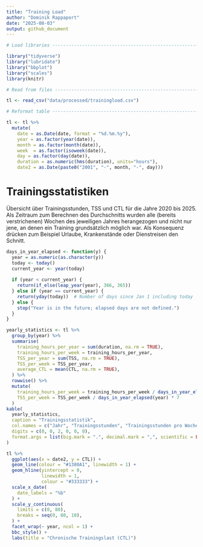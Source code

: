 ```yaml
---
title: "Training Load"
author: "Dominik Rappaport"
date: "2025-08-03"
output: github_document
---
```


```r

# Load libraries ----------------------------------------------------------

library("tidyverse")
library("lubridate")
library("bbplot")
library("scales")
library(knitr)

# Read from files ---------------------------------------------------------

tl <- read_csv("data/processed/trainingload.csv")

# Reformat table ----------------------------------------------------------

tl <- tl %>%
  mutate(
    date = as.Date(date, format = "%d.%m.%y"), 
    year = as.factor(year(date)),
    month = as.factor(month(date)),
    week  = as.factor(isoweek(date)),
    day = as.factor(day(date)),
    duration = as.numeric(hms(duration), units="hours"),
    date2 = as.Date(paste0("2001", "-", month, "-", day)))

```

# Trainingsstatistiken

Übersicht über Trainingsstunden, TSS und CTL für die Jahre 2020 bis 2025. Als Zeitraum zum Berechnen des Durchschnitts wurden alle (bereits verstrichenen) Wochen des jeweiligen Jahres herangezogen und nicht nur jene, an denen ein Training grundsätzlich möglich war. Als Konsequenz drücken zum Beispiel Urlaube, Krankenstände oder Dienstreisen den Schnitt.

```r
days_in_year_elapsed <- function(y) {
  year = as.numeric(as.character(y))
  today <- today()
  current_year <- year(today)
  
  if (year < current_year) {
    return(if_else(leap_year(year), 366, 365))
  } else if (year == current_year) {
    return(yday(today))  # Number of days since Jan 1 including today
  } else {
    stop("Year is in the future; elapsed days are not defined.")
  }
}

yearly_statistics <- tl %>% 
  group_by(year) %>%
  summarise(
    training_hours_per_year = sum(duration, na.rm = TRUE),
    training_hours_per_week = training_hours_per_year,
    TSS_per_year = sum(TSS, na.rm = TRUE),
    TSS_per_week = TSS_per_year,
    average_CTL = mean(CTL, na.rm = TRUE),
  ) %>%
  rowwise() %>%
  mutate(
    training_hours_per_week = training_hours_per_week / days_in_year_elapsed(year) * 7,
    TSS_per_week = TSS_per_week / days_in_year_elapsed(year) * 7
  )
kable(
  yearly_statistics, 
  caption = "Trainingsstatistik",
  col.names = c("Jahr", "Trainingsstunden", "Trainingsstunden pro Woche (Ø)", "TSS", "TSS pro Woche (Ø)", "CTL (Ø)"),
  digits = c(0, 0, 2, 0, 0, 0),
  format.args = list(big.mark = ".", decimal.mark = ",", scientific = FALSE)
)
```

```r
tl %>%
  ggplot(aes(x = date2, y = CTL)) +
  geom_line(colour = "#1380A1", linewidth = 1) +
  geom_hline(yintercept = 0,
             linewidth = 1,
             colour = "#333333") +
  scale_x_date(
    date_labels = "%b"
  ) +
  scale_y_continuous(
    limits = c(0, 80),
    breaks = seq(0, 80, 10),
  ) +
  facet_wrap(~ year, ncol = 1) +
  bbc_style() +
  labs(title = "Chronische Trainingslast (CTL)")
```
